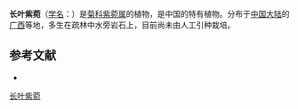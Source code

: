 {{Speciesbox
| name = 长叶紫菀
| status = 
| status_system = 
| image =
| genus = Aster
| species = dolichophyllus
| authority = Ling
}}

'''长叶紫菀'''（[[学名|学名]]：{{lang|la|''Aster dolichophyllus''}}）是[[菊科|菊科]][[紫菀属|紫菀属]]的植物，是中国的特有植物。分布于[[中国大陆|中国大陆]]的[[广西|广西]]等地，多生在疏林中水旁岩石上，目前尚未由人工引种栽培。

== 参考文献 ==
<div class="references-small">
* {{cite web| url =http://www.bioinfo.cn/db05/KmzwSpecies.php?action=view&id=4261| title =长叶紫菀| work =《中国高等植物数据库全库》| publisher =中国科学院微生物研究所| author =昆明植物研究所| accessdate =2009-02-25| deadurl =yes| archiveurl =https://web.archive.org/web/20160305064204/http://www.bioinfo.cn/db05/KmzwSpecies.php?action=view&id=4261| archivedate =2016-03-05}}
</div>
{{Taxonbar|from=Q15231001}}

[[Category:紫菀属|长叶紫菀]]


{{植物小作品}}